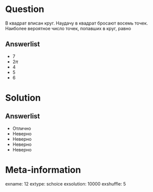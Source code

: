 Question
========
В квадрат вписан круг. Наудачу в квадрат бросают восемь точек. Наиболее вероятное число точек, попавших в круг, равно
 

Answerlist
----------
*  $7$
*  $2\pi$
*  $4$
*  $5$
*  $6$


Solution
========

Answerlist
----------
*  Отлично
*  Неверно
*  Неверно
*  Неверно
*  Неверно

Meta-information
================
exname: 12
extype: schoice
exsolution: 10000
exshuffle: 5
